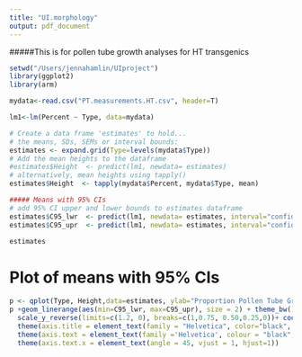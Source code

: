 ```yaml
---
title: "UI.morphology"
output: pdf_document
---
```

#####This is for pollen tube growth analyses for HT transgenics
```r
setwd("/Users/jennahamlin/UIproject")
library(ggplot2)
library(arm)

mydata<-read.csv("PT.measurements.HT.csv", header=T)
```

```r
lm1<-lm(Percent ~ Type, data=mydata)

# Create a data frame 'estimates' to hold...
# the means, SDs, SEMs or interval bounds:
estimates <- expand.grid(Type=levels(mydata$Type))
# Add the mean heights to the dataframe
#estimates$Height  <- predict(lm1, newdata= estimates)
# alternatively, mean heights using tapply()
estimates$Height  <- tapply(mydata$Percent, mydata$Type, mean)

##### Means with 95% CIs
# add 95% CI upper and lower bounds to estimates dataframe
estimates$C95_lwr  <- predict(lm1, newdata= estimates, interval="confidence")[,2]
estimates$C95_upr  <- predict(lm1, newdata= estimates, interval="confidence")[,3]

estimates
```
# Plot of means with 95% CIs
```r
p <- qplot(Type, Height,data=estimates, ylab="Proportion Pollen Tube Growth")
p +geom_linerange(aes(min=C95_lwr, max=C95_upr), size = 2) + theme_bw()+ geom_point(size = 3)+
  scale_y_reverse(limits=c(1.2, 0), breaks=c(1,0.75, 0.50,0.25,0))+ coord_fixed(ratio = 4)+
  theme(axis.title = element_text(family = "Helvetica", color="black", face="bold", size=22))+ 
  theme(axis.text = element_text(family ='Helvetica', colour = "black", size =16))+ 
  theme(axis.text.x = element_text(angle = 45, vjust = 1, hjust=1))
```

